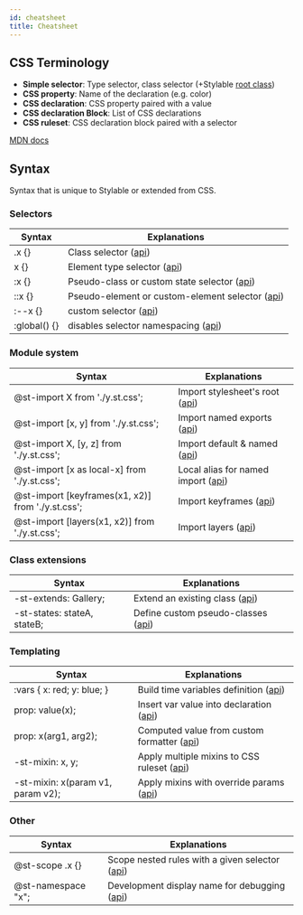 ```yaml
---
id: cheatsheet
title: Cheatsheet
---
```



## CSS Terminology

- **Simple selector**: Type selector, class selector (+Stylable [root class](../references/root.md))
- **CSS property**: Name of the declaration (e.g. color)
- **CSS declaration**: CSS property paired with a value
- **CSS declaration Block**: List of CSS declarations
- **CSS ruleset**: CSS declaration block paired with a selector

[MDN docs](https://developer.mozilla.org/en-US/docs/Learn/CSS/Introduction_to_CSS/Syntax#CSS_Declarations)

## Syntax

Syntax that is unique to Stylable or extended from CSS.

### Selectors

| Syntax                                                                     | Explanations                                                                        |
| -------------------------------------------------------------------------- | ----------------------------------------------------------------------------------- |
| <CodeBlock language="css" className="inline-code">.x {}</CodeBlock>        | Class selector ([api](../references/class-selectors.md))                            |
| <CodeBlock language="css" className="inline-code">x {}</CodeBlock>         | Element type selector ([api](../references/tag-selectors.md))                       |
| <CodeBlock language="css" className="inline-code">:x {}</CodeBlock>        | Pseudo-class or custom state selector ([api](../references/pseudo-classes.md))      |
| <CodeBlock language="css" className="inline-code">::x {}</CodeBlock>       | Pseudo-element or custom-element selector ([api](../references/pseudo-elements.md)) |
| <CodeBlock language="css" className="inline-code">:--x {}</CodeBlock>      | custom selector ([api](../references/custom-selectors.md))                          |
| <CodeBlock language="css" className="inline-code">:global() {}</CodeBlock> | disables selector namespacing ([api](../references/global-selectors.md))            |

### Module system

| Syntax                                                                                                          | Explanations                                                               |
| --------------------------------------------------------------------------------------------------------------- | -------------------------------------------------------------------------- |
| <CodeBlock language="css" className="inline-code">@st-import X from './y.st.css';</CodeBlock>                   | Import stylesheet's root ([api](../references/imports.md#default-import))  |
| <CodeBlock language="css" className="inline-code">@st-import [x, y] from './y.st.css';</CodeBlock>              | Import named exports ([api](../references/imports.md#named-import))        |
| <CodeBlock language="css" className="inline-code">@st-import X, [y, z] from './y.st.css';</CodeBlock>           | Import default & named ([api](../references/imports.md#named-import))      |
| <CodeBlock language="css" className="inline-code">@st-import [x as local-x] from './y.st.css';</CodeBlock>      | Local alias for named import ([api](../references/imports.md#local-alias)) |
| <CodeBlock language="css" className="inline-code">@st-import [keyframes(x1, x2)] from './y.st.css';</CodeBlock> | Import keyframes ([api](../references/keyframes#import-and-export))        |
| <CodeBlock language="css" className="inline-code">@st-import [layers(x1, x2)] from './y.st.css';</CodeBlock>    | Import layers ([api](../references/layer#import-and-export))               |

### Class extensions

| Syntax                                                                                    | Explanations                                                          |
| ----------------------------------------------------------------------------------------- | --------------------------------------------------------------------- |
| <CodeBlock language="css" className="inline-code">-st-extends: Gallery;</CodeBlock>       | Extend an existing class ([api](../references/extend-stylesheet.md))  |
| <CodeBlock language="css" className="inline-code">-st-states: stateA, stateB;</CodeBlock> | Define custom pseudo-classes ([api](../references/pseudo-classes.md)) |

### Templating

| Syntax                                                                                          | Explanations                                                                            |
| ----------------------------------------------------------------------------------------------- | --------------------------------------------------------------------------------------- |
| <CodeBlock language="css" className="inline-code">:vars { x: red; y: blue; }</CodeBlock>        | Build time variables definition ([api](../references/variables.md#use-in-stylesheet))   |
| <CodeBlock language="css" className="inline-code">prop: value(x);</CodeBlock>                   | Insert var value into declaration ([api](../references/variables.md#use-in-stylesheet)) |
| <CodeBlock language="css" className="inline-code">prop: x(arg1, arg2);</CodeBlock>              | Computed value from custom formatter ([api](../references/formatters.md))               |
| <CodeBlock language="css" className="inline-code">-st-mixin: x, y;</CodeBlock>                  | Apply multiple mixins to CSS ruleset ([api](../references/mixins.md))                   |
| <CodeBlock language="css" className="inline-code">-st-mixin: x(param v1, param v2);</CodeBlock> | Apply mixins with override params ([api](../references/mixins.md))                      |

### Other

| Syntax                                                                           | Explanations                                                                |
| -------------------------------------------------------------------------------- | --------------------------------------------------------------------------- |
| <CodeBlock language="css" className="inline-code">@st-scope .x {}</CodeBlock>    | Scope nested rules with a given selector ([api](../references/st-scope.md)) |
| <CodeBlock language="css" className="inline-code">@st-namespace "x";</CodeBlock> | Development display name for debugging ([api](../references/namespace.md))  |
